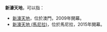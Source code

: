 '''新濠天地'''，可以指：

*[[新濠天地|新濠天地]]，位於澳門，2009年開幕。
*[[新濠天地_(馬尼拉)|新濠天地 (馬尼拉)]]，位於馬尼拉，2015年開幕。

{{disambig|cat=四字消歧义}}